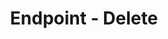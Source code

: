 ---
title: 'Endpoint - Delete'
openapi: '/en/api-reference/openapi-en.json DELETE /v1/webhook/endpoint/{id}'
---